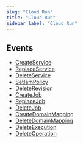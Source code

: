 ```yaml
---
slug: "Cloud Run"
title: "Cloud Run"
sidebar_label: "Cloud Run"
---
```


## Events

- [CreateService](/gcprealtime/realtime/cloudrun/rules/CreateService)
- [ReplaceService](/gcprealtime/realtime/cloudrun/rules/ReplaceService)
- [DeleteService](/gcprealtime/realtime/cloudrun/rules/DeleteService)
- [SetIamPolicy](/gcprealtime/realtime/cloudrun/rules/SetIamPolicy)
- [DeleteRevision](/gcprealtime/realtime/cloudrun/rules/DeleteRevision)
- [CreateJob](/gcprealtime/realtime/cloudrun/rules/CreateJob)
- [ReplaceJob](/gcprealtime/realtime/cloudrun/rules/ReplaceJob)
- [DeleteJob](/gcprealtime/realtime/cloudrun/rules/DeleteJob)
- [CreateDomainMapping](/gcprealtime/realtime/cloudrun/rules/CreateDomainMapping)
- [DeleteDomainMapping](/gcprealtime/realtime/cloudrun/rules/DeleteDomainMapping)
- [DeleteExecution](/gcprealtime/realtime/cloudrun/rules/DeleteExecution)
- [DeleteOperation](/gcprealtime/realtime/cloudrun/rules/DeleteOperation)